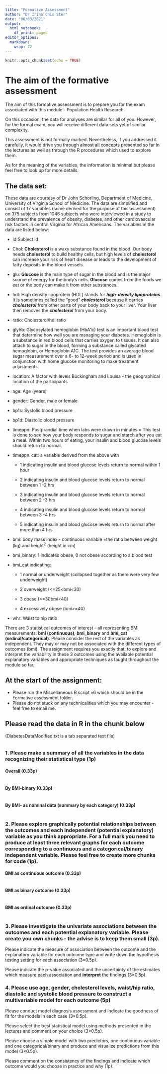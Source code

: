 ```yaml
---
title: "Formative Assessment"
author: "Dr Irina Chis Ster"
date: "06/03/2021"
output:
  html_notebook:  
    df_print: paged
editor_options:
  markdown:
    wrap: 72
---
```


```r
knitr::opts_chunk$set(echo = TRUE)
```

# The aim of the formative assessment

The aim of this formative assessment is to prepare you for the exam
associated with this module - Population Health Research.

On this occasion, the data for analyses are similar for all of you.
However, for the formal exam, you will receive different data sets yet
of similar complexity.

This assessment is not formally marked. Nevertheless, if you addressed
it carefully, it would drive you through almost all concepts presented
so far in the lectures as well as through the R procedures which used to
explore them.

As for the meaning of the variables, the information is minimal but
please feel free to look up for more details.

## The data set:

These data are courtesy of Dr John Schorling, Department of Medicine,
University of Virginia School of Medicine. The data are simplified and
consist of 17 variables (some derived for the purpose of this
assessment) on 375 subjects from 1046 subjects who were interviewed in a
study to understand the prevalence of obesity, diabetes, and other
cardiovascular risk factors in central Virginia for African Americans.
The variables in the data are listed below:

-   Id:Subject id

-   Chol: **Cholesterol** is a waxy substance found in the blood. Our
    body needs **cholesterol** to build healthy cells, but high levels
    of **cholesterol** can increase your risk of heart disease or leads
    to the development of fatty deposits in the blood vessels.

-   glu: **Glucose** is the main type of sugar in the blood and is the
    major source of energy for the body's cells. **Glucose** comes from
    the foods we eat or the body can make it from other substances.

-   hdl: High density lipoprotein (HDL) stands for ***high***-***density
    lipoproteins***. It is sometimes called the "good" ***cholesterol***
    because it carries ***cholesterol*** from other parts of your body
    back to your liver. Your liver then removes the ***cholesterol***
    from your body.

-   ratio: Cholesterol/hdl ratio

-   glyhb: Glycosylated hemoglobin (HbA1c) test is an important blood
    test that determine how well you are managing your diabetes.
    Hemoglobin is a substance in red blood cells that carries oxygen to
    tissues. It can also attach to sugar in the blood, forming a
    substance called glycated hemoglobin, or Hemoglobin A1C. The test
    provides an average blood sugar measurement over a 6- to 12-week
    period and is used in conjunction with home glucose monitoring to
    make treatment adjustments.

-   location: A factor with levels Buckingham and Louisa - the
    geographical location of the participants

-   age: Age (years)

-   gender: Gender, male or female

-   bp1s: Systolic blood pressure

-   bp1d: Diastolic blood pressure

-   timeppn: Postprandial time when labs were drawn in minutes = This
    test is done to see how your body responds to sugar and starch after
    you eat a meal. Within two hours of eating, your insulin and blood
    glucose levels should return to normal.

-   timeppn_cat: a variable derived from the above with

    -   1 indicating insulin and blood glucose levels return to normal
        within 1 hour

    -   2 indicating insulin and blood glucose levels return to normal
        between 1 -2 hrs

    -   3 indicating insulin and blood glucose levels return to normal
        between 2 -3 hrs

    -   4 indicating insulin and blood glucose levels return to normal
        between 3 -4 hrs

    -   5 indicating insulin and blood glucose levels return to normal
        after more than 4 hrs

-   bmi: body mass index - continuous variable =the ratio between weight
    (kg) and height^2^ (height in cm)

-   bmi_binary: 1 indicates obese, 0 not obese according to a blood test

-   bmi_cat indicating:

    -   1 normal or underweight (collapsed together as there were very
        few underweight)

    -   2 overweight (\<=25\<bmi\<30)

    -   3 obese (\<=30bmi\<40)

    -   4 excessively obese (bmi\>=40)

-   whr: Waist to hip ratio

There are 3 statistical outcomes of interest - all representing BMI
measurements: **bmi (continuous)**, **bmi_binary** and **bmi_cat
(ordinal/categorical)**. Please consider the rest of the variables as
independent. They may or may not be associated with the different types
of outcomes (bmi). The assignment requires you exactly that: to explore
and interpret the variability in these 3 outcomes using the available
potential explanatory variables and appropriate techniques as taught
throughout the module so far.

## At the start of the assignment:

-   Please run the Miscellaneous R script v6 which should be in the
    Formative assessment folder.
-   Please do not stuck on any technicalities which you may encounter -
    feel free to email me.

## Please read the data in R in the chunk below 

(DiabetesDataModified.txt is a tab separated text file)

```r
 
```

### 1. Please make a summary of all the variables in the data recognizing their statistical type (1p)

#### Overall (0.33p)

```r
 
```

#### By BMI-binary (0.33p)

```r
 
```

#### By BMI- as nominal data (summary by each category) (0.33p)

```r
 
```

### 2. Please explore graphically potential relationships between the outcomes and each independent (potential explanatory) variable as you think appropriate. For a full mark you need to produce at least three relevant graphs for each outcome corresponding to a continuous and a categorical/binary independent variable. Please feel free to create more chunks for code (1p).

#### BMI as continuous outcome (0.33p)

```r
 
```

#### BMI as binary outcome (0.33p)

```r
 
```

#### BMI as ordinal outcome (0.33p)

```r
 
```

### 3. Please investigate the univariate associations between the outcomes and each potential explanatory variable. Please create you own chunks - the advise is to keep them small (3p).

Please indicate the measure of association between the outcome and the
explanatory variable for each outcome type and write down the hypothesis
testing setting for each association (3×0.5p).

Please indicate the p-value associated and the uncertainty of the
estimates which measure each association and **interpret** the findings
(3×0.5p).

### 

### 4. Please use age, gender, cholesterol levels, waist/hip ratio, diastolic and systolic blood pressure to construct a multivariable model for each outcome (5p)

Please conduct model diagnosis assessment and indicate the goodness of
fit for the models in each case (3×0.5p).

Please select the best statistical model using methods presented in the
lectures and comment on your choice (3×0.5p).

Please choose a simple model with two predictors, one continuous
variable and one categorical/binary and produce and visualize
predictions from this model (3×0.5p).

Please comment on the consistency of the findings and indicate which
outcome would you choose in practice and why (1p).
